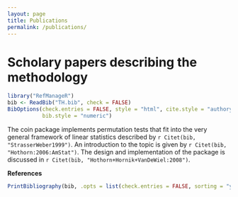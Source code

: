 ---
layout: page
title: Publications
permalink: /publications/
---

Scholary papers describing the methodology
========================================================

```{r setup, include = FALSE, cache = FALSE}
library("RefManageR")
bib <- ReadBib("TH.bib", check = FALSE)
BibOptions(check.entries = FALSE, style = "html", cite.style = "authoryear",
           bib.style = "numeric")
```
The coin package implements permutation tests that fit into the very general framework
of linear statistics described by `r Citet(bib, "StrasserWeber1999")`.
An introduction to the topic is given by `r Citet(bib, "Hothorn:2006:AmStat")`.
The design and implementation of the package is discussed in
`r Citet(bib, "Hothorn+Hornik+VanDeWiel:2008")`.

**References**

```{r results = "asis", echo = FALSE}
PrintBibliography(bib, .opts = list(check.entries = FALSE, sorting = "ynt"))
```
